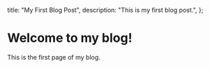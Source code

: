   title: "My First Blog Post",
  description: "This is my first blog post.",
};

# Welcome to my blog!

This is the first page of my blog.

